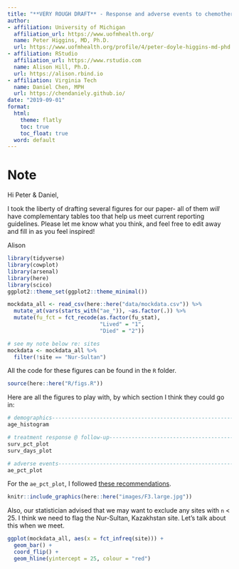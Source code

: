 ```yaml
---
title: "**VERY ROUGH DRAFT** - Response and adverse events to chemotherapy: A mock study"
author:
- affiliation: University of Michigan
  affiliation_url: https://www.uofmhealth.org/
  name: Peter Higgins, MD, Ph.D.
  url: https://www.uofmhealth.org/profile/4/peter-doyle-higgins-md-phd
- affiliation: RStudio
  affiliation_url: https://www.rstudio.com
  name: Alison Hill, Ph.D.
  url: https://alison.rbind.io
- affiliation: Virginia Tech
  name: Daniel Chen, MPH
  url: https://chendaniely.github.io/
date: "2019-09-01"
format: 
  html:
    theme: flatly
    toc: true
    toc_float: true
  word: default
---
```


# Note

Hi Peter & Daniel,

I took the liberty of drafting several figures for our paper- all of them *will* have complementary tables too that help us meet current reporting guidelines. Please let me know what you think, and feel free to edit away and fill in as you feel inspired!

Alison


```r
library(tidyverse)
library(cowplot)
library(arsenal)
library(here)
library(scico)
ggplot2::theme_set(ggplot2::theme_minimal())
```

```r
mockdata_all <- read_csv(here::here("data/mockdata.csv")) %>% 
  mutate_at(vars(starts_with("ae_")), ~as.factor(.)) %>% 
  mutate(fu_fct = fct_recode(as.factor(fu_stat), 
                             "Lived" = "1", 
                             "Died" = "2"))  

# see my note below re: sites
mockdata <- mockdata_all %>% 
  filter(!site == "Nur-Sultan")
```

All the code for these figures can be found in the `R` folder.

```r
source(here::here("R/figs.R"))
```

Here are all the figures to play with, by which section I think they could go in:

```r
# demographics------------------------------------------------------------------
age_histogram

# treatment response @ follow-up------------------------------------------------
surv_pct_plot
surv_days_plot

# adverse events----------------------------------------------------------------
ae_pct_plot
```

For the `ae_pct_plot`, I followed [these recommendations](https://www.bmj.com/content/355/bmj.i5078).

```r
knitr::include_graphics(here::here("images/F3.large.jpg"))
```

Also, our statistician advised that we may want to exclude any sites with `n` < 25. I think we need to flag the Nur-Sultan, Kazakhstan site. Let's talk about this when we meet.

```r
ggplot(mockdata_all, aes(x = fct_infreq(site))) +
  geom_bar() +
  coord_flip() +
  geom_hline(yintercept = 25, colour = "red")
```

